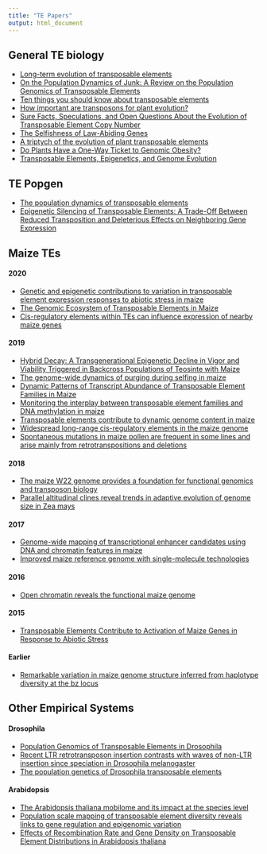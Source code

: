 ```yaml
---
title: "TE Papers"
output: html_document
---
```


<!-- still some problems, brachypodium -->
<!-- https://academic.oup.com/gbe/article/10/1/304/4769669 -->


## General TE biology
* [Long-term evolution of transposable elements](https://www.pnas.org/content/104/49/19375)  
* [On the Population Dynamics of Junk: A Review on the Population Genomics of Transposable Elements](https://www.mdpi.com/2073-4425/10/6/419)  
* [Ten things you should know about transposable elements](https://genomebiology.biomedcentral.com/articles/10.1186/s13059-018-1577-z)  
* [How important are transposons for plant evolution?](https://www.nature.com/articles/nrg3374)  
* [Sure Facts, Speculations, and Open Questions About the Evolution of Transposable Element Copy Number](https://pubmed.ncbi.nlm.nih.gov/10952206/)  
* [The Selfishness of Law-Abiding Genes](https://www.cell.com/trends/genetics/fulltext/S0168-9525(19)30191-X#)  
* [A triptych of the evolution of plant transposable elements](https://www.cell.com/trends/plant-science/fulltext/S1360-1385(10)00096-8?_returnURL=https%3A%2F%2Flinkinghub.elsevier.com%2Fretrieve%2Fpii%2FS1360138510000968%3Fshowall%3Dtrue)  
* [Do Plants Have a One-Way Ticket to Genomic Obesity?](http://www.plantcell.org/content/9/9/1509.long)    
* [Transposable Elements, Epigenetics, and Genome Evolution](https://science.sciencemag.org/content/338/6108/758.long)   

## TE Popgen
* [The population dynamics of transposable elements](https://www.cambridge.org/core/services/aop-cambridge-core/content/view/B3815EB0AE7CDB71B27FDAE08A282B8A/S0016672300021455a.pdf/population_dynamics_of_transposable_elements.pdf)
* [Epigenetic Silencing of Transposable Elements: A Trade-Off Between Reduced Transposition and Deleterious Effects on Neighboring Gene Expression](https://pubmed.ncbi.nlm.nih.gov/19478138/) 

## Maize TEs  

#### 2020  

* [Genetic and epigenetic contributions to variation in transposable element expression responses to abiotic stress in maize](https://www.biorxiv.org/content/10.1101/2020.08.26.268102v1)  
* [The Genomic Ecosystem of Transposable Elements in Maize](https://www.biorxiv.org/content/10.1101/559922v1)   
* [Cis-regulatory elements within TEs can influence expression of nearby maize genes](https://www.biorxiv.org/content/10.1101/2020.05.20.107169v1.abstract)  

#### 2019  

* [Hybrid Decay: A Transgenerational Epigenetic Decline in Vigor and Viability Triggered in Backcross Populations of Teosinte with Maize](https://www.genetics.org/content/213/1/143)  
* [The genome-wide dynamics of purging during selfing in maize](https://www.nature.com/articles/s41477-019-0508-7?draft=marketing)  
* [Dynamic Patterns of Transcript Abundance of Transposable Element Families in Maize](https://www.g3journal.org/content/9/11/3673)  
* [Monitoring the interplay between transposable element families and DNA methylation in maize](https://journals.plos.org/plosgenetics/article/comments?id=10.1371/journal.pgen.1008291)  
* [Transposable elements contribute to dynamic genome content in maize](https://onlinelibrary.wiley.com/doi/full/10.1111/tpj.14489)  
* [Widespread long-range cis-regulatory elements in the maize genome](https://www.nature.com/articles/s41477-019-0547-0)  
* [Spontaneous mutations in maize pollen are frequent in some lines and arise mainly from retrotranspositions and deletions](https://www.pnas.org/content/116/22/10734.abstract)  

#### 2018  

* [The maize W22 genome provides a foundation for functional genomics and transposon biology](https://www.nature.com/articles/s41588-018-0158-0)  
* [Parallel altitudinal clines reveal trends in adaptive evolution of genome size in Zea mays](http://journals.plos.org/plosgenetics/article?id=10.1371/journal.pgen.1007162)  

#### 2017  

* [Genome-wide mapping of transcriptional enhancer candidates using DNA and chromatin features in maize](https://genomebiology.biomedcentral.com/articles/10.1186/s13059-017-1273-4)  
* [Improved maize reference genome with single-molecule technologies](https://www.nature.com/articles/nature22971)  

#### 2016  

* [Open chromatin reveals the functional maize genome](https://www.pnas.org/content/113/22/E3177)  

#### 2015  

* [Transposable Elements Contribute to Activation of Maize Genes in Response to Abiotic Stress](https://www.ncbi.nlm.nih.gov/pmc/articles/PMC4287451/)  

#### Earlier  

* [Remarkable variation in maize genome structure inferred from haplotype diversity at the bz locus](https://www.pnas.org/content/103/47/17644)  


## Other Empirical Systems   

#### Drosophila  
* [Population Genomics of Transposable Elements in Drosophila](https://www.annualreviews.org/doi/10.1146/annurev-genet-120213-092359)  
* [Recent LTR retrotransposon insertion contrasts with waves of non-LTR insertion since speciation in Drosophila melanogaster](https://www.pnas.org/content/104/27/11340)  
* [The population genetics of Drosophila transposable elements](https://www.annualreviews.org/doi/abs/10.1146/annurev.ge.23.120189.001343)  

#### Arabidopsis  
* [The Arabidopsis thaliana mobilome and its impact at the species level](https://elifesciences.org/articles/15716)
* [Population scale mapping of transposable element diversity reveals links to gene regulation and epigenomic variation](https://elifesciences.org/articles/20777)
* [Effects of Recombination Rate and Gene Density on Transposable Element Distributions in Arabidopsis thaliana](https://genome.cshlp.org/content/13/8/1897.long)